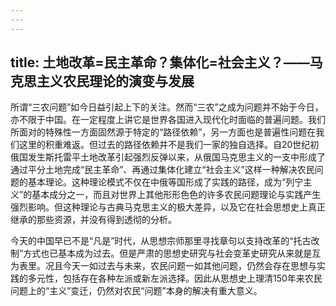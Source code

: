 ```yaml
---
---
---
```

title: 土地改革=民主革命？集体化=社会主义？——马克思主义农民理论的演变与发展
---




所谓“三农问题”如今日益引起上下的关注。然而“三农”之成为问题并不始于今日，亦不限于中国。在一定程度上讲它是世界各国进入现代化时面临的普遍问题。我们所面对的特殊性一方面固然源于特定的“路径依赖”，另一方面也是普遍性问题在我们这里的积重难返。但过去的路径依赖并不是我们一家的独自选择。自20世纪初俄国发生斯托雷平土地改革引起强烈反弹以来，从俄国马克思主义的一支中形成了通过平分土地完成“民主革命”、再通过集体化建立“社会主义”这样一种解决农民问题的基本理论。这种理论模式不仅在中俄等国形成了实践的路径，成为“列宁主义”的基本成分之一，而且对世界上其他形形色色的许多农民问题理论与实践产生强烈影响。但这种理论与古典马克思主义的极大差异，以及它在社会思想史上真正继承的那些资源，并没有得到透彻的分析。

今天的中国早已不是“凡是”时代，从思想宗师那里寻找章句以支持改革的“托古改制”方式也已基本成为过去。但是严肃的思想史研究与社会变革史研究从来就是互为表里。况且今天一如过去与未来，农民问题一如其他问题，仍然会存在思想与实践的多元性，包括存在各种左派或新左派选择。因此从思想史上理清150年来农民问题上的“主义”变迁，仍然对农民“问题”本身的解决有重大意义。